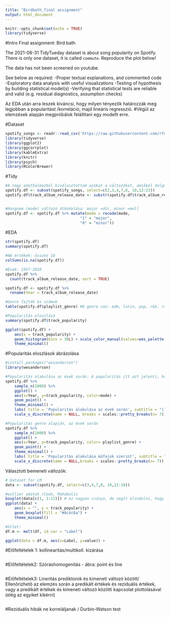 ```yaml
---
title: "Birdbath_final assignment"
output: html_document
---
```


```r
knitr::opts_chunk$set(echo = TRUE)
library(tidyverse)
```

#Intro
Final assignment: Bird bath

The 2021-08-31 TidyTueday dataset is about song popularity on Spotify. There is only one dataset, it is called `commute`. Reproduce the plot below!

The data has not been screened on youtube.

See below as required:
    -Proper textual explanations, and commented code
    -Exploratory data analysis with useful visualizations
    -Testing of hypothesis by building statistical model(s)
    -Verifying that statistical tests are reliable and valid (e.g. residual diagnostics, assumption checks)
    
Az EDA után arra leszek kíváncsi, hogy milyen tényezők határozzák meg legjobban a popularitást /korreláció, majd lineáris regresszió. 
#Végül az elemzések alapján megpróbálok felállítani egy modellt erre.
    
#Dataset
```r
spotify_songs <- readr::read_csv('https://raw.githubusercontent.com/rfordatascience/tidytuesday/master/data/2020/2020-01-21/spotify_songs.csv')
library(tidyverse)
library(ggplot2)
library(ggcorrplot)
library(kableExtra)
library(knitr)
library(psych)
library(RColorBrewer)

```

#Tidy
```r
#A nagy adathalmazból kiválasztottam azokat a változókat, amikkel dolgozni szeretnék.
spotify.df <- subset(spotify_songs, select=c(2,3,4,7,8, 10,12:23))
spotify.df$track_album_release_date <- substr(spotify.df$track_album_release_date, 0, 4) #dátum redukálása évre


#Hangnem (mode) változó átkódolása: major =dúr, minor =moll
spotify.df <- spotify.df %>% mutate(mode = recode(mode, 
                                 "1" = "major",
                                 "0" = "minor"))

```
#EDA
```r
str(spotify.df)
summary(spotify.df)

#NA értékek: összes 10
colSums(is.na(spotify.df))

#Évek: 1957-2020 
spotify.df %>% 
  count(track_album_release_date, sort = TRUE)

spotify.df <- spotify.df %>% 
  rename(Year = track_album_release_date)

#Genre fajták és számuk
table(spotify.df$playlist_genre) #6 genre van: edm, latin, pop, r&b, rap, rock. Nagyjából hasonló számban.

#Popularitás eloszlása
summary(spotify.df$track_popularity)

ggplot(spotify.df) +
    aes(x = track_popularity) +
    geom_histogram(bins = 30L) + scale_color_manual(values=wes_palette(n=1, name="GrandBudapest1")) +
    theme_minimal()
```

#Popularitás eloszlások ábrázolása
```r
#install.packages("wesanderson")
library(wesanderson)

#Popularitás alakulása az évek során. A popularitás itt azt jelenti, hogy mennyire volt népszerű.
spotify.df %>% 
    sample_n(1000) %>%
    ggplot() + 
    aes(x=Year, y=track_popularity, color=mode) + 
    geom_point() +
    theme_minimal() +
    labs( title = 'Popularitás alakulása az évek során', subtitle = "(1957-2020)", y= "Popularitás", color = 'Hangnem') + 
    scale_x_discrete(name = NULL, breaks = scales::pretty_breaks(n= 7))

#Popularitás genre alapján, az évek során
spotify.df %>% 
    sample_n(1000) %>%
    ggplot() + 
    aes(x=Year, y=track_popularity, color= playlist_genre) + 
    geom_point() + 
    theme_minimal() +
    labs( title = 'Popularitás alakulása műfajok szerint', subtitle = "(1957-2020)",y= "Popularitás", color = 'Műfaj') +
    scale_x_discrete(name = NULL,breaks = scales::pretty_breaks(n= 7)) 
```


Választott bemeneti változók:
```r
# Dataset for LM
data <- subset(spotify.df, select=c(3,4,7,8, 10,12:18))

#outlier adatok /Cook, Mahabolis
boxplot(data[c(1, 3:12)]) # ez nagyon csúnya, de segít elindulni, hogy mit érdemes megnézni
ggplot(data) +
    aes(x = "", y = track_popularity) +
    geom_boxplot(fill = "#0c4c8a") +
    theme_minimal()

#ötlet:
df.m <- melt(df, id.var = "Label")

ggplot(data = df.m, aes(x=Label, y=value)) + 
```


#Előfeltételek 1: kollinearitás/multikoll. kizárása
```r

```

#Előfeltételek2: Szóráshomogenitás - ábra: point és line
```r

```

#Előfeltételek3: Lineritás prediktorok és kimeneti változó között/ Ellenőrizhető az elemzés során a predikált értékek és reziduális értékek, vagy a predikált értékek és kimeneti változó közötti kapcsolat plottolásával (elég az egyiket kikérni)
```r

```

#Reziduális hibák ne korreláljanak / Durbin-Watson test
```r

```

